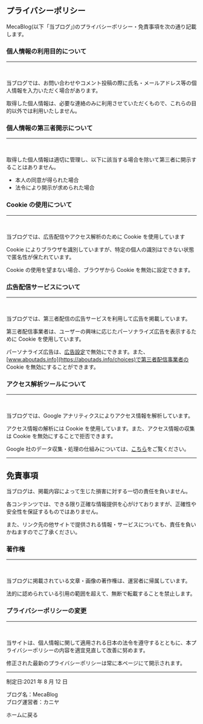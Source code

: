 
<section className="mdx-page">

## プライバシーポリシー

MecaBlog(以下「当ブログ」)のプライバシーポリシー・免責事項を次の通り記載します。

### 個人情報の利用目的について

---

<br />

当ブログでは、お問い合わせやコメント投稿の際に氏名・メールアドレス等の個人情報を入力いただく場合があります。

取得した個人情報は、必要な連絡のみに利用させていただくもので、これらの目的以外では利用いたしません。

### 個人情報の第三者開示について

---

<br />

取得した個人情報は適切に管理し、以下に該当する場合を除いて第三者に開示することはありません。

- 本人の同意が得られた場合
- 法令により開示が求められた場合

### Cookie の使用について

---

<br />

当ブログでは、広告配信やアクセス解析のために Cookie を使用しています

Cookie によりブラウザを識別していますが、特定の個人の識別はできない状態で匿名性が保たれています。

Cookie の使用を望まない場合、ブラウザから Cookie を無効に設定できます。

### 広告配信サービスについて

---

<br />

当ブログでは、第三者配信の広告サービスを利用して広告を掲載しています。

第三者配信事業者は、ユーザーの興味に応じたパーソナライズ広告を表示するために Cookie を使用しています。

パーソナライズ広告は、[広告設定](https://adssettings.google.com/authenticated)で無効にできます。また、[www.aboutads.info](https://aboutads.info/choices)で第三者配信事業者の Cookie を無効にすることができます。

<!-- Amazon のアソシエイトとして、MecaBlog は適格販売により収入を得ています。 -->

### アクセス解析ツールについて

---

<br />

当ブログでは、Google アナリティクスによりアクセス情報を解析しています。

アクセス情報の解析には Cookie を使用しています。また、アクセス情報の収集は Cookie を無効にすることで拒否できます。

Google 社のデータ収集・処理の仕組みについては、[こちら](https://policies.google.com/technologies/partner-sites?hl=ja)をご覧ください。

---

## 免責事項

当ブログは、掲載内容によって生じた損害に対する一切の責任を負いません。

各コンテンツでは、できる限り正確な情報提供を心がけておりますが、正確性や安全性を保証するものではありません。

また、リンク先の他サイトで提供される情報・サービスについても、責任を負いかねますのでご了承ください。

### 著作権

---

<br />

当ブログに掲載されている文章・画像の著作権は、運営者に帰属しています。

法的に認められている引用の範囲を超えて、無断で転載することを禁止します。

### プライバシーポリシーの変更

---

<br />

当サイトは、個人情報に関して適用される日本の法令を遵守するとともに、本プライバシーポリシーの内容を適宜見直して改善に努めます。

修正された最新のプライバシーポリシーは常に本ページにて開示されます。

---

制定日:2021 年 8 月 12 日

ブログ名：MecaBlog<br/>
ブログ運営者：カニヤ

<Link to="/" className="btn center-btn">ホームに戻る</Link>
</section>
